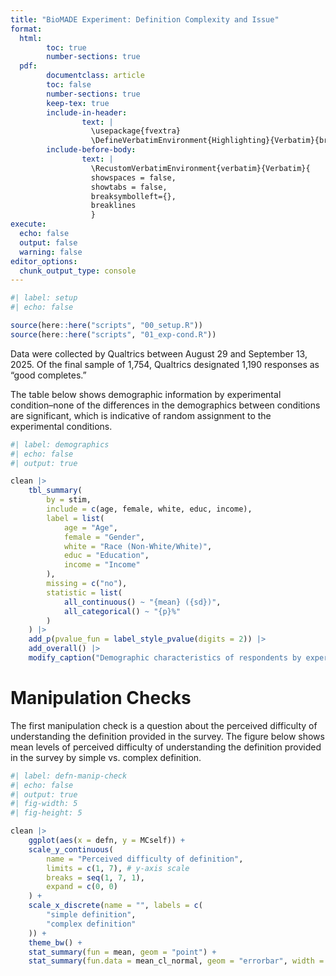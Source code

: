 ```yaml
---
title: "BioMADE Experiment: Definition Complexity and Issue"
format: 
  html:
        toc: true
        number-sections: true
  pdf:
        documentclass: article
        toc: false
        number-sections: true
        keep-tex: true
        include-in-header:
                text: |
                  \usepackage{fvextra}
                  \DefineVerbatimEnvironment{Highlighting}{Verbatim}{breaklines,commandchars=\\\{\}}
        include-before-body: 
                text: |
                  \RecustomVerbatimEnvironment{verbatim}{Verbatim}{
                  showspaces = false,
                  showtabs = false,
                  breaksymbolleft={},
                  breaklines
                  }
execute: 
  echo: false
  output: false
  warning: false
editor_options: 
  chunk_output_type: console
---
```


```r
#| label: setup
#| echo: false

source(here::here("scripts", "00_setup.R"))
source(here::here("scripts", "01_exp-cond.R"))

```

Data were collected by Qualtrics between August 29 and September 13, 2025. Of the final sample of 1,754, Qualtrics designated 1,190 responses as "good completes."

The table below shows demographic information by experimental condition--none of the differences in the demographics between conditions are significant, which is indicative of random assignment to the experimental conditions.

```r
#| label: demographics
#| echo: false
#| output: true

clean |>
    tbl_summary(
        by = stim,
        include = c(age, female, white, educ, income),
        label = list(
            age = "Age",
            female = "Gender",
            white = "Race (Non-White/White)",
            educ = "Education",
            income = "Income"
        ),
        missing = c("no"),
        statistic = list(
            all_continuous() ~ "{mean} ({sd})",
            all_categorical() ~ "{p}%"
        )
    ) |>
    add_p(pvalue_fun = label_style_pvalue(digits = 2)) |>
    add_overall() |>
    modify_caption("Demographic characteristics of respondents by experimental condition.")

```

# Manipulation Checks

The first manipulation check is a question about the perceived difficulty of understanding the definition provided in the survey. The figure below shows mean levels of perceived difficulty of understanding the definition provided in the survey by simple vs. complex definition.

```r
#| label: defn-manip-check
#| echo: false
#| output: true
#| fig-width: 5
#| fig-height: 5

clean |>
    ggplot(aes(x = defn, y = MCself)) +
    scale_y_continuous(
        name = "Perceived difficulty of definition",
        limits = c(1, 7), # y-axis scale
        breaks = seq(1, 7, 1),
        expand = c(0, 0)
    ) +
    scale_x_discrete(name = "", labels = c(
        "simple definition",
        "complex definition"
    )) +
    theme_bw() +
    stat_summary(fun = mean, geom = "point") +
    stat_summary(fun.data = mean_cl_normal, geom = "errorbar", width = 0.2)

```
